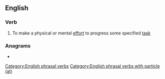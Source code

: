 ==English==

===Verb===
{{en-verb|works at|working at|worked at}}

# {{lb|en|transitive}} To make a physical or mental [[effort]] to progress some specified [[task]]

===Anagrams===
* {{l|en|at work}}

[[Category:English phrasal verbs]]
[[Category:English phrasal verbs with particle (at)]]